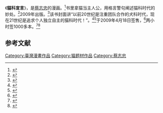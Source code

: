 {{expand|time=2015-02-28T13:49:27+00:00}}
《'''貓科宣言'''》，是[[蔡志忠|蔡志忠]]的漫画。<ref>{{Cite news|url=http://book.sina.com.cn/news/b/2009-01-07/0938250434.shtml|title=商务印书馆新年推出蔡志忠十年闭关新作|language=zh-cn|publisher=新浪|author=|date=2009-01-07|accessdate=2015-02-28|archive-date=2019-11-13|archive-url=https://web.archive.org/web/20191113234415/http://book.sina.com.cn/news/b/2009-01-07/0938250434.shtml|dead-url=no}}</ref>书里拿猫当主人公，用格言警句阐述猫科时代的妙处。<ref>{{Cite news|url=http://news.idoican.com.cn/xhsmb/html/2009-02/28/content_30444403.htm|title=中国出版集团2月推荐畅销书|language=zh-cn|publisher=新华书目报 - 畅销书榜|author=|date=2009-02|accessdate=2015-02-28|deadurl=yes|archiveurl=https://web.archive.org/web/20150227075644/http://news.idoican.com.cn/xhsmb/html/2009-02/28/content_30444403.htm|archivedate=2015-02-27}}</ref>2009年出版。<ref>{{Cite news|url=http://book.sina.com.cn/author/subject/2009-04-14/1529254025.shtml|title=预告：17日15时著名漫画家蔡志忠做客谈新作|language=zh-cn|publisher=新浪|author=|date=2009-04-14|accessdate=2015-02-28|archive-date=2019-10-29|archive-url=https://web.archive.org/web/20191029053853/http://book.sina.com.cn/author/subject/2009-04-14/1529254025.shtml|dead-url=no}}</ref>该书封面讲“以前20世纪是注重团队合作的犬科时代，现在21世纪是追求个人独立自主的猫科时代！”。<ref>{{Cite news|url=http://book.ifeng.com/special/jinanshubohui/list/200904/0424_6309_1124792.shtml|title=漫画家蔡志忠携新作与读者见面|language=zh-cn|publisher=凤凰网|author=|date=2009-04-24|accessdate=2015-02-28|archive-date=2016-03-04|archive-url=https://web.archive.org/web/20160304094322/http://book.ifeng.com/special/jinanshubohui/list/200904/0424_6309_1124792.shtml|dead-url=no}}</ref><ref>{{Cite news|url=http://news.sina.com.cn/o/2009-01-08/060814998724s.shtml|title=80后不一样的古典|language=zh-cn|publisher=新浪网|author=|date=2009-01-08|accessdate=2015-02-03|archive-date=2016-03-04|archive-url=https://web.archive.org/web/20160304115750/http://news.sina.com.cn/o/2009-01-08/060814998724s.shtml|dead-url=no}}</ref>于2009年4月18日签售，<ref>{{Cite news|url=http://beijing.qianlong.com/3825/2009/04/15/4222@4949157.htm|title=北京图书大厦新华书店周末资讯|language=zh-cn|publisher=千龙网|author=|date=2009-04-15|accessdate=2015-02-28|archive-url=https://web.archive.org/web/20150227080426/http://beijing.qianlong.com/3825/2009/04/15/4222@4949157.htm|archive-date=2015-02-27|dead-url=yes}}</ref>两小时签1000多本。<ref>{{Cite news|url=http://www.sn.xinhuanet.com/2009-04/28/content_16380711.htm|title=蔡志忠现身书博会 成签售王(图)|language=zh-cn|publisher=陕西频道|author=|date=2009-04-28|accessdate=2015-02-28|deadurl=yes|archiveurl=https://web.archive.org/web/20150227091159/http://www.sn.xinhuanet.com/2009-04/28/content_16380711.htm|archivedate=2015-02-27}}</ref><ref>{{Cite news|url=http://news.bandao.cn/news_html/200904/20090427/news_20090427_823111.shtml|title=蔡志忠昨带《猫科宣言》现身书博会 成签售王|language=zh-cn|publisher=半岛网|author=|date=2009-04-27|accessdate=2015-02-28|archive-date=2019-10-29|archive-url=https://web.archive.org/web/20191029220321/http://news.bandao.cn/news_html/200904/20090427/news_20090427_823111.shtml|dead-url=no}}</ref>

== 参考文献 ==
{{Reflist}}

[[Category:臺灣漫畫作品|Category:臺灣漫畫作品]]
[[Category:猫题材作品|Category:猫题材作品]]
[[Category:蔡志忠|Category:蔡志忠]]